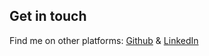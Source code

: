 ## Get in touch

Find me on other platforms: [Github](https://github.com/JKrisnaSao) & [LinkedIn](https://www.linkedin.com/in/jonathan-sao-965351259/)
